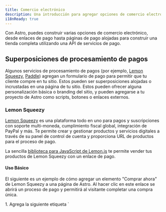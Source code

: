 ```yaml
---
title: Comercio electrónico
description: Una introducción para agregar opciones de comercio electrónico a tu sitio de Astro
i18nReady: true
---
```


Con Astro, puedes construir varias opciones de comercio electrónico, desde enlaces de pago hasta páginas de pago alojadas para construir una tienda completa utilizando una API de servicios de pago.

## Superposiciones de procesamiento de pagos

Algunos servicios de procesamiento de pagos (por ejemplo, [Lemon Squeezy](#lemon-squeezy), [Paddle](#paddle)) agregan un formulario de pago para permitir que tu cliente compre en tu sitio. Estos pueden ser superposiciones alojadas o incrustadas en una página de tu sitio. Estos pueden ofrecer alguna personalización básica o branding del sitio, y pueden agregarse a tu proyecto de Astro como scripts, botones o enlaces externos.

### Lemon Squeezy

[Lemon Squeezy](https://www.lemonsqueezy.com/) es una plataforma todo en uno para pagos y suscripciones con soporte multi-moneda, cumplimiento fiscal global, integración de PayPal y más. Te permite crear y gestionar productos y servicios digitales a través de su panel de control de cuenta y proporciona URL de productos para el proceso de pago.

La sencilla [biblioteca para JavaScript de Lemon.js](https://docs.lemonsqueezy.com/help/lemonjs/what-is-lemonjs) te permite vender tus productos de Lemon Squeezy con un enlace de pago.

#### Uso Básico

El siguiente es un ejemplo de cómo agregar un elemento "Comprar ahora" de Lemon Squeezy a una página de Astro. Al hacer clic en este enlace se abrirá un proceso de pago y permitirá al visitante completar una compra única.

<Steps>
1. Agrega la siguiente etiqueta `<script>` al `head` o `body` de tu página:

    ```html title="src/pages/my-product-page.astro"
    <script src="https://app.lemonsqueezy.com/js/lemon.js" defer></script>
    ```

2. Crea una etiqueta de anclaje en la página que enlace a la URL de tu producto. Incluye la clase `lemonsqueezy-button` para abrir una superposición de pago al hacer clic.

    ```html title="src/pages/my-product-page.astro"
    <a class="lemonsqueezy-button" href="https://demo.lemonsqueezy.com/checkout/...">
      Comprar ahora
    </a>
    ```
</Steps>

#### Lemon.js

Lemon.js también proporciona comportamientos adicionales como [abrir superposiciones programáticamente](https://docs.lemonsqueezy.com/help/lemonjs/opening-overlays) y [manejar eventos de superposición](https://docs.lemonsqueezy.com/help/lemonjs/handling-events).

<ReadMore> Lee la [guía de inicio para desarrolladores de Lemon Squeezy](https://docs.lemonsqueezy.com/guides/developer-guide) para obtener más información.</ReadMore>

### Paddle

[Paddle](https://www.paddle.com/) es una solución de facturación para productos y servicios digitales. Maneja pagos, impuestos y gestión de suscripciones a través de una superposición o un proceso de pago incrustado.

[Paddle.js](https://developer.paddle.com/paddlejs/overview) es una biblioteca de JavaScript ligera que te permite construir experiencias de facturación de suscripción integradas utilizando Paddle.

#### Uso Básico

El siguiente es un ejemplo de cómo agregar un elemento "Comprar ahora" de Paddle a una página de Astro. Al hacer clic en este enlace se abrirá un proceso de pago y permitirá al visitante completar una compra única.

Después de que tu dominio de enlace de pago predeterminado (tu propio sitio web) sea aprobado por Paddle, puedes convertir cualquier elemento de tu página en un disparador para una superposición de pago utilizando atributos de datos HTML.

<Steps>
1. Agrega las siguientes dos etiquetas `<script>` al `head` o `body` de tu página:

    ```html title="src/pages/my-product-page.astro"
    <script src="https://cdn.paddle.com/paddle/v2/paddle.js"></script>
    <script type="text/javascript">
      Paddle.Setup({ 
        token: '7d279f61a3499fed520f7cd8c08' // reemplaza con un token del lado del cliente
      });
    </script>
    ```

2. Convierte cualquier elemento de tu página en un botón de pago de Paddle agregando la clase `paddle_button`:

    ```html title="src/pages/my-product-page.astro"
    <a href='#' class='paddle_button'>Comprar ahora</a>
    ```

3. Agrega un atributo `data-items` para especificar el `priceID` y la `quantity` de tu producto en Paddle. También puedes pasar opcionalmente [atributos de datos HTML](https://developer.paddle.com/paddlejs/html-data-attributes) adicionales para prellenar datos, manejar el éxito del pago, o dar estilo a tu botón y superposición de pago:

    ```html title="src/pages/my-product-page.astro"
    <a 
      href='#' 
      class='paddle_button'
      data-display-mode='overlay'
      data-theme='light'
      data-locale='en'
      data-success-url='https://example.com/thankyou'
      data-items='[
        {
        "priceId": "pri_01gs59hve0hrz6nyybj56z04eq", 
        "quantity": 1
        }
      ]'
      >
      Comprar ahora
    </a>
    ```
</Steps>

#### Paddle.js

En lugar de pasar atributos de datos HTML, puedes enviar datos a la superposición de pago utilizando JavaScript para pasar múltiples atributos y aún mayor personalización. También puedes crear flujos de trabajo de actualización utilizando un pago en línea.

<ReadMore>Lee más sobre [cómo usar Paddle.js para construir un pago en línea](https://developer.paddle.com/build/checkout/build-branded-inline-checkout).</ReadMore>


## Soluciones de comercio electrónico completas

Para obtener más personalización sobre el carrito de compras de tu sitio y el proceso de pago, puedes conectar un proveedor de servicios financieros más completo (por ejemplo, [Snipcart](#snipcart)) a tu proyecto de Astro. Estas plataformas de comercio electrónico también pueden integrarse con otros servicios de terceros para la gestión de cuentas de usuario, personalización, inventario y análisis.

### Snipcart

[Snipcart](https://snipcart.com/) es una poderosa, plataforma de carrito de compras HTML/JavaScript para desarrolladores.

Snipcart también te permite integrarte con servicios de terceros como proveedores de envío, habilitar webhooks para una integración avanzada de comercio electrónico entre tu carrito de compras y otros sistemas, elegir entre varios pasarelas de pago (por ejemplo, Stripe, Paypal y Square), personalizar plantillas de correo electrónico e incluso proporciona entornos de prueba en vivo.

:::tip
¿Quieres una solución preconstruida de Snipcart en su lugar? Echa un vistazo a [`astro-snipcart`](https://astro-snipcart.vercel.app/), una plantilla de la comunidad de Astro completamente funcional que incluye un sistema de diseño opcional, lista para que la integres con tu cuenta de Snipcart.
:::

#### Uso Básico

El siguiente es un ejemplo de cómo configurar un pago de Snipcart y agregar elementos de botón para "Agregar al carrito" y "Pagar ahora" a una página de Astro. Esto permitirá a tus visitantes agregar productos a un carrito sin ser enviados inmediatamente a una página de pago.

<ReadMore>Para leer las instrucciones completas, incluyendo la configuración de tu tienda Snipcart, por favor ve [la documentación de instalación de Snipcart](https://docs.snipcart.com/v3/setup/installation).</ReadMore>

<Steps>
1. Agrega el script [como se muestra en las instrucciones de instalación de Snipcart](https://docs.snipcart.com/v3/setup/installation) en tu página después del elemento `<body>`.
    ```html title="src/pages/my-product-page.astro"
    <body></body>
    <script>
      window.SnipcartSettings = {
        publicApiKey: "TU_CLAVE_API",
        loadStrategy: "on-user-interaction",
      };

      (function()...); // disponible en la documentación de Snipcart
    </script>
    ```

2. Personaliza `window.SnipcartSettings` con cualquiera de los [ajustes de Snipcart disponibles](https://docs.snipcart.com/v3/setup/installation#settings) para controlar el comportamiento y la apariencia de tu carrito.

    ```html title="src/pages/my-product-page.astro"
    <script>
      window.SnipcartSettings = {
        publicApiKey: "TU_CLAVE_API",
        loadStrategy: "manual",
        version: "3.7.1",
        addProductBehavior: "none",
        modalStyle: "side",

      };

      (function()...); // disponible en la documentación de Snipcart
    </script>
    ```

3. Agrega `class="snipcart-add-item"` a cualquier elemento HTML, como un `<button>`, para agregar un elemento al carrito al hacer clic en él. También incluye cualquier otro elemento de datos para [atributos de producto comunes de Snipcart](https://docs.snipcart.com/v3/setup/products) como precio y descripción, y cualquier campo opcional.

    ```html title="src/pages/my-product-page.astro"
    <button class="snipcart-add-item"
      data-item-id="astro-print"
      data-item-price="39.99"
      data-item-description="Una impresión enmarcada del logotipo de Astro."
      data-item-image="/assets/images/astro-print.jpg"
      data-item-name="Impresión de Astro"
      data-item-custom1-name="Marco de color"
      data-item-custom1-options="Café|Plata[+10.00]|Oro[+20.00]"
      data-item-custom2-name="Instrucciones de entrega"
      data-item-custom2-type="textarea">
      
      Agregar al carrito
    </button>
    ```

4. Agregar un botón de pago de Snipcart con la clase `snipcart-checkout` para abrir el carrito y permitir a los visitantes completar su compra con un modal de pago.

    ```html title="src/pages/my-product-page.astro"
    <button class="snipcart-checkout">Haz clic aquí para pagar</button>
    ```
</Steps>

#### Snipcart JavaScript SDK

El [SDK de JavaScript de Snipcart](https://docs.snipcart.com/v3/sdk/basics) te permite configurar, personalizar y gestionar tu carrito de Snipcart programáticamente.

Esto te permite realizar acciones como:

- Recuperar información relevante sobre la sesión actual de Snipcart y aplicar ciertas operaciones al carrito.
- Escuchar eventos entrantes y activar devoluciones de llamada dinámicamente.
- Escuchar cambios de estado y recibir una instantánea completa del estado del carrito.

<ReadMore>Consulta la [documentación de Snipcart](https://docs.snipcart.com/v3/) para obtener más información sobre todas las opciones para integrar Snipcart con tu proyecto de Astro.</ReadMore>

#### `astro-snipcart`

Hay dos paquetes de la comunidad `astro-snipcart` que pueden simplificar el uso de Snipcart.

- [Plantilla de Astro `@lloydjatkinson/astro-snipcart`]: Esta plantilla de Astro incluye un sistema de diseño opcional para una solución de comercio electrónico completa lista para usar. Aprende más en su propio sitio de documentación extensa, incluyendo [la motivación detrás de la construcción de `astro-snipcart`](https://astro-snipcart.vercel.app/motivation) como una forma conveniente y nativa de Astro para que interactúes con la API de Snipcart.

- [Integración `@Adammatthiesen/astro-snipcart`](https://github.com/Adammatthiesen/astro-snipcart): Esta integración se inspiró en gran medida en el tema `astro-snipcart` y proporciona componentes de Astro (o componentes de Vue) que puedes agregar a tu proyecto de Astro existente para crear productos, controlar el carrito y más. Consulta el [tutorial completo](https://matthiesen.xyz/blog/getting-started-with-my-astro-snipcart-addon) para obtener más información.

## Recursos de la comunidad

- [Experiencia práctica: ¿Tienda de comercio electrónico con Astro?](https://crystallize.com/blog/building-ecommerce-with-astro)
